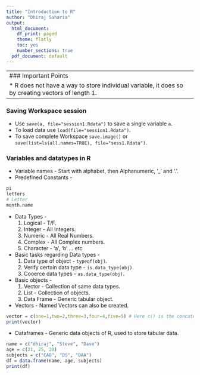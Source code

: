 ```yaml
---
title: "Introduction to R"
author: "Dhiraj Saharia"
output:
  html_document:
    df_print: paged
    theme: flatly
    toc: yes
    number_sections: true
  pdf_document: default
---
```

-----
### Important Points
* R does not have a way to store individual variable, it does so by creating vectors of length 1.
----

### Saving Workspace session 
* Use `save(a, file="session1.Rdata")` to save a single variable `a`.
* To load data use `load(file="session1.Rdata")`.
* To save complete Workspace `save.image()` or `save(list=ls(all.names=TRUE), file="sess1.Rdata")`.

### Variables and datatypes in R
* Variable names - Start with alphabet, then Alphanumeric, '_' and '.'.
* Predefined Constants -
```r
pi
letters
# Letter
month.name
```

* Data Types -
  1. Logical - T/F.
  2. Integer - All Integers.
  3. Numeric - All Real Numbers.
  4. Complex - All Complex numbers.
  5. Character - 'a', 'b' ... etc

* Basic tasks regarding Data types -
  1. Data type of object - `typeof(obj)`.
  2. Verify certain data type - `is.data_type(obj)`.
  3. Cooerce data types - `as.data_type(obj)`.

* Basic objects -
  1. Vector - Collection of same data types.
  2. List - Collection of objects.
  3. Data Frame - Generic tabular object.
* Vectors -
Named Vectors can also be created.
```r
vector = c(one=1,two=2,three=3,four=4,five=5) # Here c() is the concatenation operator.
print(vector)
```

* Dataframes -
Generic data objects of R, used to store tabular data.
```r
name = c("dhiraj", "Steve", "Dave")
age = c(21, 25, 28)
subjects = c("CAO", "DS", "DAA")
df = data.frame(name, age, subjects)
print(df)
```